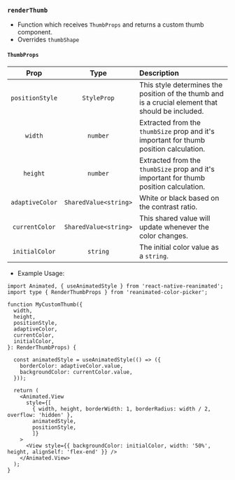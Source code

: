 ### `renderThumb`

- Function which receives `ThumbProps` and returns a custom thumb component.
- Overrides `thumbShape`

#### `ThumbProps`

|      Prop       |         Type          | Description                                                                                       |
| :-------------: | :-------------------: | :------------------------------------------------------------------------------------------------ |
| `positionStyle` |      `StyleProp`      | This style determines the position of the thumb and is a crucial element that should be included. |
|     `width`     |       `number`        | Extracted from the `thumbSize` prop and it's important for thumb position calculation.            |
|    `height`     |       `number`        | Extracted from the `thumbSize` prop and it's important for thumb position calculation.            |
| `adaptiveColor` | `SharedValue<string>` | White or black based on the contrast ratio.                                                       |
| `currentColor`  | `SharedValue<string>` | This shared value will update whenever the color changes.                                         |
| `initialColor`  |       `string`        | The initial color value as a `string`.                                                            |

- Example Usage:

```tsx
import Animated, { useAnimatedStyle } from 'react-native-reanimated';
import type { RenderThumbProps } from 'reanimated-color-picker';

function MyCustomThumb({
  width,
  height,
  positionStyle,
  adaptiveColor,
  currentColor,
  initialColor,
}: RenderThumbProps) {

  const animatedStyle = useAnimatedStyle(() => ({
    borderColor: adaptiveColor.value,
    backgroundColor: currentColor.value,
  }));

  return (
    <Animated.View
      style={[
        { width, height, borderWidth: 1, borderRadius: width / 2, overflow: 'hidden' },
        animatedStyle,
        positionStyle,
        ]}
    >
      <View style={{ backgroundColor: initialColor, width: '50%', height, alignSelf: 'flex-end' }} />
    </Animated.View>
  );
}
```